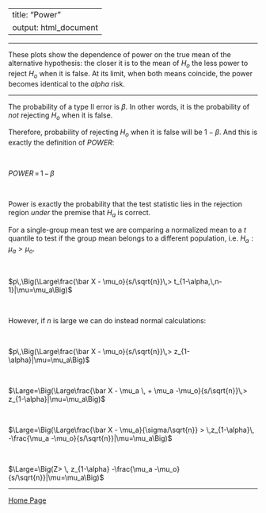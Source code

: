 
---
title: "Power"
output: html_document
---


---

These plots show the dependence of power on the true mean of the alternative hypothesis: the closer it is to the mean of $H_o$ the less power to reject $H_o$ when it is false. At its limit, when both means coincide, the power becomes identical to the $alpha$ risk.

---

The probability of a type II error is $\beta$. In other words, it is the probability of *not* rejecting $H_o$ when it is false.

Therefore, probability of rejecting $H_o$ when it is false will be $1 - \beta$. And this is exactly the definition of *POWER*:

<br>

$POWER \, = \, 1\,-\,\beta$

<br>

Power is exactly the probability that the test statistic lies in the rejection region *under* the premise that $H_a$ is correct.

For a single-group mean test we are comparing a normalized mean to a $t$ quantile to test if the group mean belongs to a different population, i.e. $H_a: \mu_a>\mu_o$.

<br>

$p\,\Big(\Large\frac{\bar X - \mu_o}{s/\sqrt{n}}\,> t_{1-\alpha,\,n-1}|\mu=\mu_a\Big)$

<br>

However, if $n$ is large we can do instead normal calculations:

<br>

$p\,\Big(\Large\frac{\bar X - \mu_o}{s/\sqrt{n}}\,> z_{1-\alpha}|\mu=\mu_a\Big)$

<br>

$\Large=\Big(\Large\frac{\bar X - \mu_a \, + \mu_a -\mu_o}{s/\sqrt{n}}\,> z_{1-\alpha}|\mu=\mu_a\Big)$

<br>

$\Large=\Big(\Large\frac{\bar X - \mu_a}{\sigma/\sqrt{n}} > \,z_{1-\alpha}\, -\frac{\mu_a -\mu_o}{s/\sqrt{n}}|\mu=\mu_a\Big)$

<br>

$\Large=\Big(Z> \, z_{1-\alpha} -\frac{\mu_a -\mu_o}{s/\sqrt{n}}|\mu=\mu_a\Big)$


---

<a href="http://rinterested.github.io/STATISTICS/Index.html">Home Page</a>